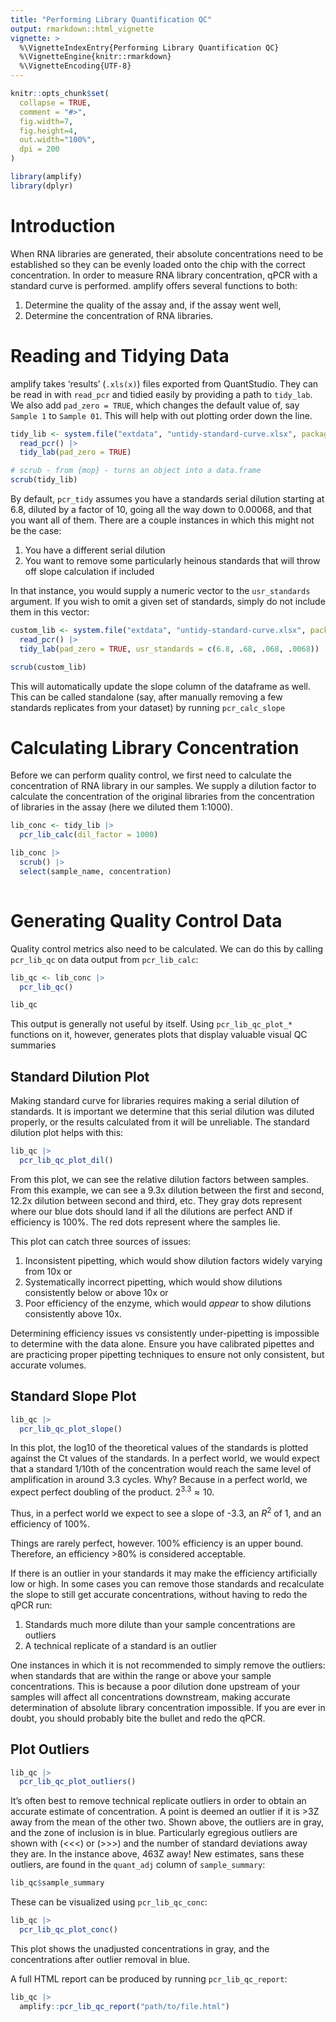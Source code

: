 ```yaml
---
title: "Performing Library Quantification QC"
output: rmarkdown::html_vignette
vignette: >
  %\VignetteIndexEntry{Performing Library Quantification QC}
  %\VignetteEngine{knitr::rmarkdown}
  %\VignetteEncoding{UTF-8}
---
```


```r
knitr::opts_chunk$set(
  collapse = TRUE,
  comment = "#>",
  fig.width=7, 
  fig.height=4, 
  out.width="100%", 
  dpi = 200
)
```

```r
library(amplify)
library(dplyr)
```

# Introduction

When RNA libraries are generated, their absolute concentrations need to be established so they can be evenly loaded onto the chip with the correct concentration. In order to measure RNA library concentration, qPCR with a standard curve is performed. amplify offers several functions to both:

  1. Determine the quality of the assay and, if the assay went well,
  2. Determine the concentration of RNA libraries.


# Reading and Tidying Data

amplify takes 'results' (`.xls(x)`) files exported from QuantStudio. They can be read in with `read_pcr` and tidied easily by providing a path to `tidy_lab`. We also add `pad_zero = TRUE`, which changes the default value of, say `Sample 1` to `Sample 01`. This will help with out plotting order down the line.

```r
tidy_lib <- system.file("extdata", "untidy-standard-curve.xlsx", package = "amplify") |>
  read_pcr() |>
  tidy_lab(pad_zero = TRUE)

# scrub - from {mop} - turns an object into a data.frame
scrub(tidy_lib)
```

By default, `pcr_tidy` assumes you have a standards serial dilution starting at 6.8, diluted by a factor of 10, going all the way down to 0.00068, and that you want all of them. There are a couple instances in which this might not be the case:

1. You have a different serial dilution
2. You want to remove some particularly heinous standards that will throw off slope calculation if included

In that instance, you would supply a numeric vector to the `usr_standards` argument. If you wish to omit a given set of standards, simply do not include them in this vector:

```r
custom_lib <- system.file("extdata", "untidy-standard-curve.xlsx", package = "amplify") |>
  read_pcr() |>
  tidy_lab(pad_zero = TRUE, usr_standards = c(6.8, .68, .068, .0068))

scrub(custom_lib)
```

This will automatically update the slope column of the dataframe as well. This can be called standalone (say, after manually removing a few standards replicates from your dataset) by running `pcr_calc_slope`

# Calculating Library Concentration

Before we can perform quality control, we first need to calculate the concentration of RNA library in our samples. We supply a dilution factor to calculate the concentration of the original libraries from the concentration of libraries in the assay (here we diluted them 1:1000).


```r
lib_conc <- tidy_lib |> 
  pcr_lib_calc(dil_factor = 1000)

lib_conc |>
  scrub() |>
  select(sample_name, concentration)
  
```


# Generating Quality Control Data

Quality control metrics also need to be calculated. We can do this by calling `pcr_lib_qc` on data output from `pcr_lib_calc`:

```r
lib_qc <- lib_conc |> 
  pcr_lib_qc()

lib_qc
```

This output is generally not useful by itself. Using `pcr_lib_qc_plot_*` functions on it, however, generates plots that display valuable visual QC summaries


## Standard Dilution Plot

Making standard curve for libraries requires making a serial dilution of standards. It is important we determine that this serial dilution was diluted properly, or the results calculated from it will be unreliable. The standard dilution plot helps with this:

```r
lib_qc |> 
  pcr_lib_qc_plot_dil()
```

From this plot, we can see the relative dilution factors between samples. From this example, we can see a 9.3x dilution between the first and second, 12.2x dilution between second and third, etc. They gray dots represent where our blue dots should land if all the dilutions are perfect AND if efficiency is 100%. The red dots represent where the samples lie. 

This plot can catch three sources of issues:

1. Inconsistent pipetting, which would show dilution factors widely varying from 10x or
2. Systematically incorrect pipetting, which would show dilutions consistently below or above 10x or
3. Poor efficiency of the enzyme, which would *appear* to show dilutions consistently above 10x. 

Determining efficiency issues vs consistently under-pipetting is impossible to determine with the data alone. Ensure you have calibrated pipettes and are practicing proper pipetting techniques to ensure not only consistent, but accurate volumes.

## Standard Slope Plot

```r
lib_qc |> 
  pcr_lib_qc_plot_slope()
```

In this plot, the log10 of the theoretical values of the standards is plotted against the Ct values of the standards. In a perfect world, we would expect that a standard 1/10th of the concentration would reach the same level of amplification in around 3.3 cycles. Why? Because in a perfect world, we expect perfect doubling of the product. $2^{3.3}\approx 10$. 

Thus, in a perfect world we expect to see a slope of -3.3, an $R^2$ of 1, and an efficiency of 100%.

Things are rarely perfect, however. 100% efficiency is an upper bound. Therefore, an efficiency >80% is considered acceptable. 

If there is an outlier in your standards it may make the efficiency artificially low or high. In some cases you can remove those standards and recalculate the slope to still get accurate concentrations, without having to redo the qPCR run:

1. Standards much more dilute than your sample concentrations are outliers
2. A technical replicate of a standard is an outlier

One instances in which it is not recommended to simply remove the outliers: when standards that are within the range or above your sample concentrations. This is because a poor dilution done upstream of your samples will affect all concentrations downstream, making accurate determination of absolute library concentration impossible. If you are ever in doubt, you should probably bite the bullet and redo the qPCR.

## Plot Outliers

```r
lib_qc |> 
  pcr_lib_qc_plot_outliers()
```

It's often best to remove technical replicate outliers in order to obtain an accurate estimate of concentration. A point is deemed an outlier if it is >3Z away from the mean of the other two. Shown above, the outliers are in gray, and the zone of inclusion is in blue. Particularly egregious outliers are shown with (<<<) or (>>>) and the number of standard deviations away they are. In the instance above, 463Z away! New estimates, sans these outliers, are found in the `quant_adj` column of `sample_summary`:

```r
lib_qc$sample_summary
```
These can be visualized using `pcr_lib_qc_conc`:

```r
lib_qc |> 
  pcr_lib_qc_plot_conc()
```
This plot shows the unadjusted concentrations in gray, and the concentrations after outlier removal in blue.

A full HTML report can be produced by running `pcr_lib_qc_report`:

```r
lib_qc |> 
  amplify::pcr_lib_qc_report("path/to/file.html")
```


